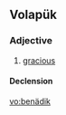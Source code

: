{{also|Beňadik}}
==Volapük==

===Adjective===
{{head|vo|adjective}}

# [[gracious]]

====Declension====
{{vo-decl-adj}}

[[vo:benädik]]